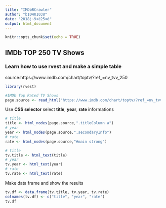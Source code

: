 ---
title: "IMDbRCrawler"
author: "b10401038"
date: "2018¦~9¤ë25¤é"
output: html_document
---

```{r setup, include=FALSE}
knitr::opts_chunk$set(echo = TRUE)
```

## IMDb TOP 250 TV Shows

### Learn how to use **rvest** and make a simple table

source:https://www.imdb.com/chart/toptv/?ref_=nv_tvv_250

```{r warning=FALSE, message=FALSE}
library(rvest)

#IMDb Top Rated TV Shows
page.source <- read_html("https://www.imdb.com/chart/toptv/?ref_=nv_tvv_250")
```

Use **CSS selector** select **title**, **year**, **rate** informations

```{r}
# title
title <- html_nodes(page.source,".titleColumn a")
# year
year <- html_nodes(page.source,".secondaryInfo")
# rate
rate <- html_nodes(page.source,"#main strong")

# title
tv.title <- html_text(title)
# year
tv.year <- html_text(year)
# rate
tv.rate <- html_text(rate)

```

Make data frame and show the results
```{r}
tv.df <- data.frame(tv.title, tv.year, tv.rate)
colnames(tv.df) <- c("title", "year", "rate")
tv.df
```
